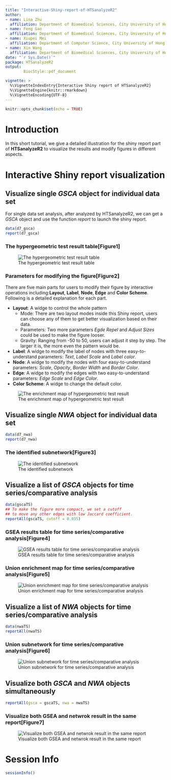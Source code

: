 ```yaml
---
title: "Interactive-Shiny-report-of-HTSanalyzeR2"
author: 
- name: Lina Zhu 
  affiliation: Department of Biomedical Sciences, City University of Hong Kong, Hong Kong
- name: Feng Gao
  affiliation: Department of Biomedical Sciences, City University of Hong Kong, Hong Kong
- name: Xiupei Mei
  affiliation: Department of Computer Science, City University of Hong Kong, Hong Kong
- name: Xin Wang
  affiliation: Department of Biomedical Sciences, City University of Hong Kong, Hong Kong 
date: "`r Sys.Date()`"
package: HTSanalyzeR2
output: 
        BiocStyle::pdf_document

vignette: >
  %\VignetteIndexEntry{Interactive Shiny report of HTSanalyzeR2}
  %\VignetteEngine{knitr::rmarkdown}
  %\VignetteEncoding{UTF-8}
---
```


```r
knitr::opts_chunk$set(echo = TRUE)
```

# Introduction

In this short tutorial, we give a detailed illustration for the shiny report part of **HTSanalyzeR2** to visualize the results and modify figures in different aspects.

# Interactive Shiny report visualization

## Visualize single *GSCA* object for individual data set

For single data set analysis, after analyzed by HTSanalyzeR2, we can get a *GSCA* object and use the function *report* to launch the shiny report. 
```r
data(d7_gsca)
report(d7_gsca)
```


### The hypergeometric test result table[Figure1]

![The hypergeometric test result table](/home/Lina/HTSanalyzeR2/HTSanalyzeR2/vignettes/figures/1.PNG)


### Parameters for modifying the figure[Figure2]

There are five main parts for users to modify their figure by interactive operations including:**Layout**, **Label**, **Node**, **Edge** and **Color Scheme**. Following is a detailed explanation for each part.

+ **Layout**: A widge to control the whole pattern
     + Mode: There are two layout modes inside this Shiny report, users can choose any of them to get better visualization based on their data.
     + Parameters: Two more parameters *Egde Repel* and *Adjust Sizes* could be used to make the figure looser.
     + Gravity: Ranging from -50 to 50, users can adjust it step by step. The larger it is, the more even the pattern would be.
+ **Label**: A widge to modify the label of nodes with three easy-to-understand parameters: *Text*, *Label Scale* and *Label color*.
+ **Node**: A widge to modify the nodes with four easy-to-understand parameters: *Scale*, *Opacity*, *Border Width* and *Border Color*.
+ **Edge**: A widge to modify the edges with two easy-to-understand parameters: *Edge Scale* and *Edge Color*.
+ **Color Scheme**: A widge to change the default color.

![The enrichment map of hypergeometric test result](/home/Lina/HTSanalyzeR2/HTSanalyzeR2/vignettes/figures/2.PNG)


## Visualize single *NWA* object for individual data set
```r
data(d7_nwa)
report(d7_nwa)
```

### The identified subnetwork[Figure3]
![The identified subnetwork](/home/Lina/HTSanalyzeR2/HTSanalyzeR2/vignettes/figures/3.PNG)

## Visualize a list of *GSCA* objects for time series/comparative analysis
```r
data(gscaTS)
## To make the figure more compact, we set a cutoff 
## to move any other edges with low Jaccard coefficient.
reportAll(gscaTS, cutoff = 0.035)
```

### GSEA results table for time series/comparative analysis[Figure4]
![GSEA results table for time series/comparative analysis](/home/Lina/HTSanalyzeR2/HTSanalyzeR2/vignettes/figures/4.PNG)


### Union enrichment map for time series/comparative analysis[Figure5]
![Union enrichment map for time series/comparative analysis](/home/Lina/HTSanalyzeR2/HTSanalyzeR2/vignettes/figures/5.PNG)


## Visualize a list of *NWA* objects for time series/comparative analysis
```r
data(nwaTS)
reportAll(nwaTS)
```

### Union subnetwork for time series/comparative analysis[Figure6]
![Union subnetwork for time series/comparative analysis](/home/Lina/HTSanalyzeR2/HTSanalyzeR2/vignettes/figures/6.PNG)


## Visualize both *GSCA* and *NWA* objects simultaneously
```r
reportAll(gsca = gscaTS, nwa = nwaTS)

```

### Visualize both GSEA and netwrok result in the same report[Figure7]
![Visualize both GSEA and netwrok result in the same report](/home/Lina/HTSanalyzeR2/HTSanalyzeR2/vignettes/figures/7.PNG)

# Session Info

```r
sessionInfo()
```
